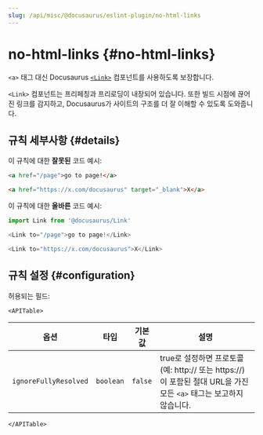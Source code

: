 ```yaml
---
slug: /api/misc/@docusaurus/eslint-plugin/no-html-links
---
```


# no-html-links {#no-html-links}


`<a>` 태그 대신 Docusaurus [`<Link>`](../../../docusaurus-core.mdx#link) 컴포넌트를 사용하도록 보장합니다.

`<Link>` 컴포넌트는 프리페칭과 프리로딩이 내장되어 있습니다. 또한 빌드 시점에 끊어진 링크를 감지하고, Docusaurus가 사이트의 구조를 더 잘 이해할 수 있도록 도와줍니다.

## 규칙 세부사항 {#details}

이 규칙에 대한 **잘못된** 코드 예시:

```html
<a href="/page">go to page!</a>

<a href="https://x.com/docusaurus" target="_blank">X</a>
```

이 규칙에 대한 **올바른** 코드 예시:

```js
import Link from '@docusaurus/Link'

<Link to="/page">go to page!</Link>

<Link to="https://x.com/docusaurus">X</Link>
```

## 규칙 설정 {#configuration}

허용되는 필드:

```mdx-code-block
<APITable>
```

| 옵션 | 타입 | 기본값 | 설명 |
| --- | --- | --- | --- |
| `ignoreFullyResolved` | `boolean` | `false` | true로 설정하면 프로토콜(예: http:// 또는 https://)이 포함된 절대 URL을 가진 모든 `<a>` 태그는 보고하지 않습니다. |

```mdx-code-block
</APITable>
```
